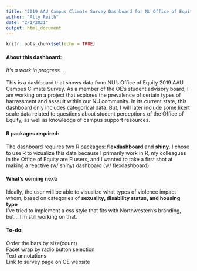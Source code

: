 ```yaml
---
title: "2019 AAU Campus Climate Survey Dashboard for NU Office of Equity"
author: "Ally Reith"
date: "2/1/2021"
output: html_document
---
```


```r
knitr::opts_chunk$set(echo = TRUE)
```

#### About this dashboard:
<i> It's a work in progress...</i> <br><br>
This is a dashboard that shows data from NU's Office of Equity 2019 AAU Campus Climate Survey. As a member of the OE's student advisory board, I am working on a project that explores the prevalence of certain types of harrassment and assault within our NU community. In its current state, this dashboard only includes categorical data. But, I will later include some likert scale data related to questions about student perceptions of the Office of Equity, as well as knowledge of campus support resources.

#### R packages required:
The dashboard requires two R packages: <b>flexdashboard</b> and <b>shiny</b>. I chose to use R to vizualize this data because I primarily work in R, my colleagues in the Office of Equity are R users, and I wanted to take a first shot at making a reactive (w/ shiny) dashboard (w/ flexdashboard).

#### What's coming next:
Ideally, the user will be able to visualize what types of violence impact whom, based on categories of <b>sexuality, disability status, and housing type</b>
<br>
I've tried to implement a css style that fits with Northwestern's branding,  but... I'm still working on that. 

#### To-do: <br>
Order the bars by size(count)<br>
Facet wrap by radio button selection<br>
Text annotations<br>
Link to survey page on OE website


